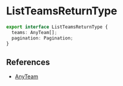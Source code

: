 # ListTeamsReturnType

```typescript
export interface ListTeamsReturnType {
  teams: AnyTeam[];
  pagination: Pagination;
}
```

## References

- [AnyTeam](/docs/types/team/AnyTeam)

